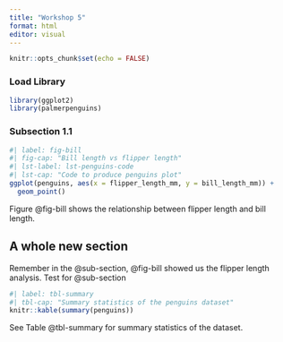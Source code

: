 ```yaml
---
title: "Workshop 5"
format: html
editor: visual
---
```



```r
knitr::opts_chunk$set(echo = FALSE)
```


### Load Library

```r
library(ggplot2)
library(palmerpenguins)
```

### Subsection 1.1 {#sub-section}

```r
#| label: fig-bill
#| fig-cap: "Bill length vs flipper length"
#| lst-label: lst-penguins-code
#| lst-cap: "Code to produce penguins plot"
ggplot(penguins, aes(x = flipper_length_mm, y = bill_length_mm)) +
  geom_point()
```

Figure @fig-bill shows the relationship between flipper length and bill length.

## A whole new section

Remember in the @sub-section, @fig-bill showed us the flipper length analysis. Test for @sub-section

```r
#| label: tbl-summary
#| tbl-cap: "Summary statistics of the penguins dataset"
knitr::kable(summary(penguins))
```

See Table @tbl-summary for summary statistics of the dataset.
